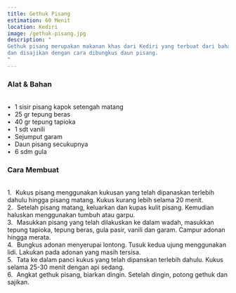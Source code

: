 ```yaml
---
title: Gethuk Pisang
estimation: 60 Menit
location: Kediri
image: /gethuk-pisang.jpg
description: "
Gethuk pisang merupakan makanan khas dari Kediri yang terbuat dari bahan dasar pisang
dan disajikan dengan cara dibungkus daun pisang.
"
---
```


<h3 class="text-center text-3xl font-bold">Alat & Bahan</h3>
<br />
&#8226;&numsp;1 sisir pisang kapok setengah matang
<br />
&#8226;&numsp;25 gr tepung beras
<br />
&#8226;&numsp;40 gr tepung tapioka
<br />
&#8226;&numsp;1 sdt vanili
<br />
&#8226;&numsp;Sejumput garam
<br />
&#8226;&numsp;Daun pisang secukupnya
<br />
&#8226;&numsp;6 sdm gula

<br />
<h3 class="text-center text-3xl font-bold">Cara Membuat</h3>
<br />
1.&numsp;Kukus pisang menggunakan kukusan yang telah dipanaskan terlebih dahulu hingga
pisang matang. Kukus kurang lebih selama 20 menit.
<br />
2.&numsp;Setelah pisang matang, keluarkan dan kupas kulit pisang. Kemudian haluskan
menggunakan tumbuh atau garpu.
<br />
3.&numsp;Masukkan pisang yang telah dilakuskan ke dalam wadah, masukkan tepung tapioka,
tepung beras, gula pasir, vanili dan garam. Campur adonan hingga merata.
<br />
4.&numsp;Bungkus adonan menyerupai lontong. Tusuk kedua ujung menggunakan lidi. Lakukan
pada adonan yang masih tersisa.
<br />
5.&numsp;Tata ke dalam panci kukus yang telah dipanskan terlebih dahulu. Kukus selama
25-30 menit dengan api sedang.
<br />
6.&numsp;Angkat gethuk pisang, biarkan dingin. Setelah dingin, potong gethuk dan
sajikan.